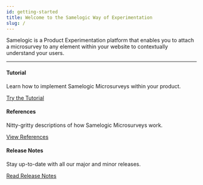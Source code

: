 ```yaml
---
id: getting-started
title: Welcome to the Samelogic Way of Experimentation
slug: /
---
```

Samelogic is a Product Experimentation platform that enables you to attach a microsurvey to any element within your website to contextually understand your users. 

---


<div style={{ padding: '30px 30px', border: 'solid #e3e3e3 1px', borderRadius:'10px', width:'100%', float:'left', margin:'0 0px 30px 0px', a:'border: solid #333 2px' }}>
  <h4>Tutorial</h4>
  Learn how to implement Samelogic Microsurveys within your product.

  [Try the Tutorial](./tutorials)
</div>

<div style={{ padding: '30px 30px', border: 'solid #e3e3e3 1px', borderRadius:'10px', width:'100%', float:'left', margin:'0 0px 30px 0px', a:'border: solid #333 2px' }}>
  <h4>References</h4>
  Nitty-gritty descriptions of how Samelogic Microsurveys work.

  [View References](./workflows)
</div>

<div style={{ padding: '30px 30px', border: 'solid #e3e3e3 1px', borderRadius:'10px', width:'100%', float:'left', margin:'0 0px 30px 0px', a:'border: solid #333 2px' }}>
  <h4>Release Notes</h4>
  Stay up-to-date with all our major and minor releases.

  [Read Release Notes](./workflows)
</div>